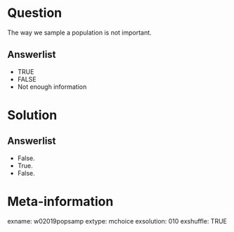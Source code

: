 Question
========
The way we sample a population is not important.

Answerlist
----------
* TRUE
* FALSE
* Not enough information


Solution
========

Answerlist
----------
* False.
* True.
* False.


Meta-information
================
exname: w02019popsamp
extype: mchoice
exsolution: 010
exshuffle: TRUE